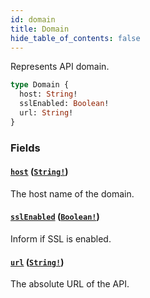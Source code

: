 ```yaml
---
id: domain
title: Domain
hide_table_of_contents: false
---
```


Represents API domain.

```graphql
type Domain {
  host: String!
  sslEnabled: Boolean!
  url: String!
}
```

### Fields

#### [`host`](#) ([`String!`](../../../developer/api-reference/scalars/string))

The host name of the domain.

#### [`sslEnabled`](#) ([`Boolean!`](../../../developer/api-reference/scalars/boolean))

Inform if SSL is enabled.

#### [`url`](#) ([`String!`](../../../developer/api-reference/scalars/string))

The absolute URL of the API.
